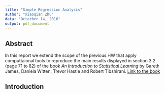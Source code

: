 ```yaml
---
title: "Simple Regression Analysis"
author: "Xiaoqian Zhu"
data: "Octorber 14, 2016"
output: pdf_document
---
```


## Abstract
In this report we extend the scope of the previous HW that apply computtaional tools to reproduce the main results displayed in section 3.2 (page 71 to 82) of the book *An Introduction to Statistical Learning* by Gareth James, Daniela Witten, Trevor Hastie and Robert Tibshirani. [Link to the book](http://www-bcf.usc.edu/~gareth/ISL/)

## Introduction

